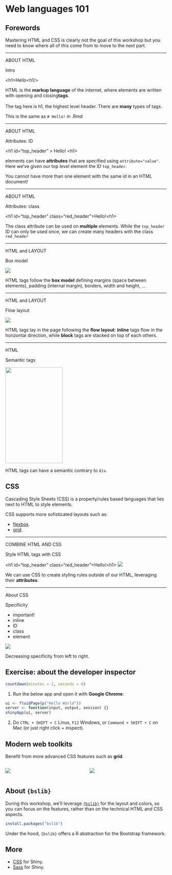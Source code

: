 # Web languages 101 {data-stack-name="Web 101"}

## Forewords

Mastering HTML and CSS is clearly not the goal of this workshop but you need to know where all of this come from to move to the next part.

------------------------------------------------------------------------

::: color-code-slide
::: lhs
::: color-css-title
<div>

ABOUT HTML

</div>

<div>

Intro

</div>
:::
:::

::: rhs
::: content
::: code
[\<]{.green}[h1]{.red}[\>]{.green}Hello[\<]{.blue}[h1]{.red}[/]{.blue}[\>]{.blue}
:::

::: explained
HTML is the __markup language__ of the internet, where elements are written with [opening]{.green} and [closing]{.blue}__tags__. <br/><br/> The tag here is [h1]{.red}, the highest level header. There are **many** types of tags.
:::
:::

::: color-footnote
::: footnote-text
This is the same as `# Hello!` in .Rmd
:::
:::
:::
:::

------------------------------------------------------------------------

::: color-code-slide
::: lhs
::: color-css-title
<div>

ABOUT HTML

</div>

<div>

Attributes: ID

</div>
:::
:::

::: rhs
::: content
::: {.code .small}
\<h1 [id="top_header"]{.red} \> Hello! \<h1\>
:::

::: explained
elements can have __attributes__ that are specified using `attribute="value"`. Here we've given our top level element the ID `top_header`.
:::
:::

::: color-footnote
::: footnote-text
You cannot have more than one element with the same id in an HTML document!
:::
:::
:::
:::

------------------------------------------------------------------------

::: color-code-slide
::: lhs
::: color-css-title
<div>

ABOUT HTML

</div>

<div>

Attributes: class

</div>
:::
:::

::: rhs
::: content
::: {.code .small}
\<h1 id="top_header" [class="red_header"]{.red}\>Hello!\<h1\>
:::

::: explained
The class attribute can be used on __multiple__ elements. While the `top_header` ID can only be used once, we can create many headers with the class `red_header`
:::
:::

::: color-footnote
::: footnote-text
:::
:::
:::
:::

------------------------------------------------------------------------

::: color-code-slide
::: lhs
::: color-css-title
<div>

HTML and LAYOUT

</div>

<div>

Box model

</div>
:::
:::

::: rhs
::: content
<img src="./../../assets/images/1-introduction/box-model.png"/></img>

::: explained
HTML tags follow the __box model__ defining margins (space between elements), padding (internal margin), borders, width and height, ...
:::
:::
:::
:::

------------------------------------------------------------------------

::: color-code-slide
::: lhs
::: color-css-title
<div>

HTML and LAYOUT

</div>

<div>

Flow layout

</div>
:::
:::

::: rhs
::: content
<img src="./../../assets/images/1-introduction/flow-layout.png"/></img>

::: explained
HTML tags lay in the page following the __flow layout__: __inline__ tags flow in the horizontal direction, while __block__ tags are stacked on top of each others.
:::
:::
:::
:::

------------------------------------------------------------------------

::: color-code-slide
::: lhs
::: color-css-title
<div>

HTML

</div>

<div>

Semantic tags

</div>
:::
:::

::: rhs
::: content
<img src="./../../assets/images/1-introduction/html-semantic.png" height="300" width="179"></img>

::: explained
HTML tags can have a semantic contrary to `div`. 
:::
:::
:::
:::


## CSS

Cascading Style Sheets (CSS) is a property/rules based languages that lies next to HTML to style elements.

CSS supports more sofisticated layouts such as:

- [flexbox](https://www.w3schools.com/css/css3_flexbox.asp).
- [grid](https://www.w3schools.com/css/css_grid.asp).


------------------------------------------------------------------------

::: color-code-slide
::: lhs
::: color-css-title
<div>

COMBINE HTML AND CSS

</div>

<div>

Style HTML tags with CSS

</div>
:::
:::

::: rhs
::: content
::: {.code .small}
\<h1 [id]{.red}="top_header" class="red_header"\>Hello!\<h1\> <img src="./../../assets/images/2-best-practices/color/css_rule.png"/></img>
:::

::: explained
We can use CSS to create styling rules outside of our HTML, leveraging their __attributes__.
:::
:::
:::
:::

------------------------------------------------------------------------

::: color-code-slide
::: lhs
::: color-css-title
<div>

About CSS 

</div>

<div>

Specificity

</div>
:::
:::

::: rhs
::: content
::: explained
<ul class="specificity-chart">

<li>important!</li>

<li>inline</li>

<li>ID</li>

<li>class</li>

<li>element</li>

</ul>

<img src="./../../assets/images/2-best-practices/color/important.png"/></img>

Decreasing specificity from left to right.

:::
:::
:::
:::

## Exercise: about the developer inspector

```r
countdown(minutes = 2, seconds = 0)
```

1. Run the below app and open it with __Google Chrome__:

```r
ui <- fluidPage(p("Hello World"))
server <- function(input, output, session) {}
shinyApp(ui, server)
```

2. Do `CTRL + SHIFT + C` Linux, `F12` Windows, or `Command + SHIFT + C` on Mac (or just right click + inspect).

## Modern web toolkits

Benefit from more advanced CSS features such as __grid__.

:::: {.columns}

::: {.column width="50%"}
![](./../../assets/images/1-introduction/bootstrap-logo.svg)
:::

::: {.column width="50%"}
![](./../../assets/images/1-introduction/fluent-ui.png)
:::

::::

## About `{bslib}`

During this workshop, we'll leverage [`{bslib}`](https://rstudio.github.io/bslib/index.html) for the layout and colors, so you can focus on the features, rather than on the technical HTML and CSS aspects.

```r
install.packages("bslib")
```

Under the hood, `{bslib}` offers a R abstraction for the Bootstrap framework.

## More 

- [CSS](https://unleash-shiny.rinterface.com/beautify-css) for Shiny.
- [Sass](https://unleash-shiny.rinterface.com/beautify-sass) for Shiny.